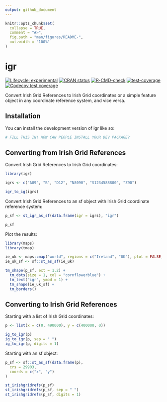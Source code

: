 ```yaml
---
output: github_document
---
```


<!-- README.md is generated from README.Rmd. Please edit that file -->

```r
knitr::opts_chunk$set(
  collapse = TRUE,
  comment = "#>",
  fig.path = "man/figures/README-",
  out.width = "100%"
)
```

# igr

<!-- badges: start -->
[![Lifecycle: experimental](https://img.shields.io/badge/lifecycle-experimental-orange.svg)](https://lifecycle.r-lib.org/articles/stages.html#experimental)
[![CRAN status](https://www.r-pkg.org/badges/version/igr)](https://CRAN.R-project.org/package=igr)
[![R-CMD-check](https://github.com/digitalnature-ie/igr/actions/workflows/R-CMD-check.yaml/badge.svg)](https://github.com/digitalnature-ie/igr/actions/workflows/R-CMD-check.yaml)
[![test-coverage](https://github.com/digitalnature-ie/igr/actions/workflows/test-coverage.yaml/badge.svg)](https://github.com/digitalnature-ie/igr/actions/workflows/test-coverage.yaml)
[![Codecov test coverage](https://codecov.io/gh/digitalnature-ie/igr/branch/main/graph/badge.svg)](https://app.codecov.io/gh/digitalnature-ie/igr?branch=main)
<!-- badges: end -->

Convert Irish Grid References to Irish Grid coordinates or a simple feature object in any coordinate reference system, and vice versa.

## Installation

You can install the development version of igr like so:

``` r
# FILL THIS IN! HOW CAN PEOPLE INSTALL YOUR DEV PACKAGE?
```

## Converting from Irish Grid References

Convert Irish Grid References to Irish Grid coordinates:

```r
library(igr)

igrs <- c("A09", "B", "D12", "N8090", "S1234588800", "Z90")

igr_to_ig(igrs)
```

Convert Irish Grid References to an sf object with Irish Grid coordinate reference system:

```r
p_sf <- st_igr_as_sf(data.frame(igr = igrs), "igr")

p_sf
```

Plot the results:

```r
library(maps)
library(tmap)

ie_uk <- maps::map("world", regions = c("Ireland", "UK"), plot = FALSE, fill = TRUE)
ie_uk_sf <- sf::st_as_sf(ie_uk)

tm_shape(p_sf, ext = 1.2) +
  tm_dots(size = 1, col = "cornflowerblue") +
  tm_text("igr", ymod = 1) +
  tm_shape(ie_uk_sf) +
  tm_borders()
```

## Converting to Irish Grid References

Starting with a list of Irish Grid coordinates:

```r
p <- list(x = c(0, 490000), y = c(400000, 0))

ig_to_igr(p)
ig_to_igr(p, sep = " ")
ig_to_igr(p, digits = 1)
```

Starting with an sf object:

```r
p_sf <- sf::st_as_sf(data.frame(p),
  crs = 29903,
  coords = c("x", "y")
)

st_irishgridrefs(p_sf)
st_irishgridrefs(p_sf, sep = " ")
st_irishgridrefs(p_sf, digits = 1)
```
